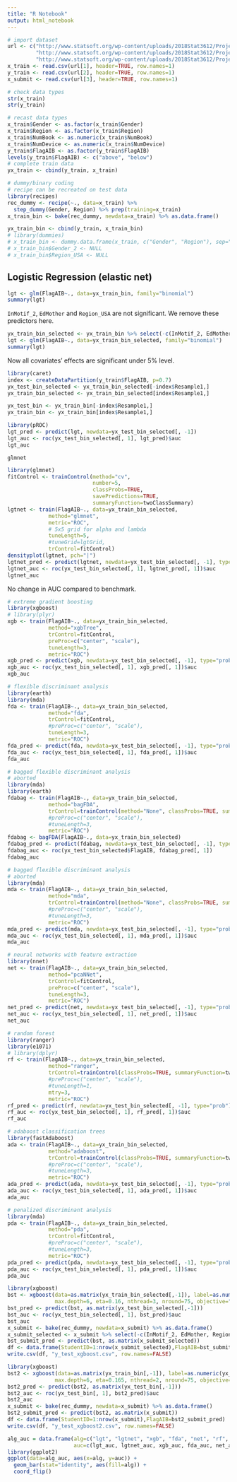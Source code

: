 ```yaml
---
title: "R Notebook"
output: html_notebook
---
```


```r
# import dataset
url <- c("http://www.statsoft.org/wp-content/uploads/2018Stat3612/Project/x_train.csv", 
         "http://www.statsoft.org/wp-content/uploads/2018Stat3612/Project/y_train.csv", 
         "http://www.statsoft.org/wp-content/uploads/2018Stat3612/Project/x_test.csv")
x_train <- read.csv(url[1], header=TRUE, row.names=1)
y_train <- read.csv(url[2], header=TRUE, row.names=1)
x_submit <- read.csv(url[3], header=TRUE, row.names=1)
```

```r
# check data types
str(x_train)
str(y_train)
```
```r
# recast data types
x_train$Gender <- as.factor(x_train$Gender)
x_train$Region <- as.factor(x_train$Region)
x_train$NumBook <- as.numeric(x_train$NumBook)
x_train$NumDevice <- as.numeric(x_train$NumDevice)
y_train$FlagAIB <- as.factor(y_train$FlagAIB)
levels(y_train$FlagAIB) <- c("above", "below")
# complete train data
yx_train <- cbind(y_train, x_train)
```

```r
# dummy/binary coding
# recipe can be recreated on test data
library(recipes)
rec_dummy <- recipe(~., data=x_train) %>% 
  step_dummy(Gender, Region) %>% prep(training=x_train)
x_train_bin <- bake(rec_dummy, newdata=x_train) %>% as.data.frame()

yx_train_bin <- cbind(y_train, x_train_bin)
# library(dummies)
# x_train_bin <- dummy.data.frame(x_train, c("Gender", "Region"), sep="_")
# x_train_bin$Gender_2 <- NULL
# x_train_bin$Region_USA <- NULL
```
## Logistic Regression (elastic net)
```r
lgt <- glm(FlagAIB~., data=yx_train_bin, family="binomial")
summary(lgt)
```
`InMotif_2`, `EdMother` and `Region_USA` are not significant. We remove these predictors here.
```r
yx_train_bin_selected <- yx_train_bin %>% select(-c(InMotif_2, EdMother, Region_USA)) %>% data.frame()
lgt <- glm(FlagAIB~., data=yx_train_bin_selected, family="binomial")
summary(lgt)
```
Now all covariates' effects are significant under 5% level.

```r
library(caret)
index <- createDataPartition(y_train$FlagAIB, p=0.7)
yx_test_bin_selected <- yx_train_bin_selected[-index$Resample1,]
yx_train_bin_selected <- yx_train_bin_selected[index$Resample1,]

yx_test_bin <- yx_train_bin[-index$Resample1,]
yx_train_bin <- yx_train_bin[index$Resample1,]
```

```r
library(pROC)
lgt_pred <- predict(lgt, newdata=yx_test_bin_selected[, -1])
lgt_auc <- roc(yx_test_bin_selected[, 1], lgt_pred)$auc
lgt_auc
```
`glmnet`
```r
library(glmnet)
fitControl <- trainControl(method="cv",
                           number=5,
                           classProbs=TRUE,
                           savePredictions=TRUE,
                           summaryFunction=twoClassSummary)
lgtnet <- train(FlagAIB~., data=yx_train_bin_selected,
             method="glmnet",
             metric="ROC",
             # 5x5 grid for alpha and lambda
             tuneLength=5,
             #tuneGrid=lgtGrid,
             trControl=fitControl)
densityplot(lgtnet, pch="|")
lgtnet_pred <- predict(lgtnet, newdata=yx_test_bin_selected[, -1], type="prob")
lgtnet_auc <- roc(yx_test_bin_selected[, 1], lgtnet_pred[, 1])$auc
lgtnet_auc
```
No change in AUC compared to benchmark.

```r
# extreme gradient boosting
library(xgboost)
# library(plyr)
xgb <- train(FlagAIB~., data=yx_train_bin_selected,
             method="xgbTree",
             trControl=fitControl,
             preProc=c("center", "scale"),
             tuneLength=3,
             metric="ROC")
xgb_pred <- predict(xgb, newdata=yx_test_bin_selected[, -1], type="prob")
xgb_auc <- roc(yx_test_bin_selected[, 1], xgb_pred[, 1])$auc
xgb_auc
```
```r
# flexible discriminant analysis
library(earth)
library(mda)
fda <- train(FlagAIB~., data=yx_train_bin_selected,
             method="fda",
             trControl=fitControl,
             #preProc=c("center", "scale"),
             tuneLength=3,
             metric="ROC")
fda_pred <- predict(fda, newdata=yx_test_bin_selected[, -1], type="prob")
fda_auc <- roc(yx_test_bin_selected[, 1], fda_pred[, 1])$auc
fda_auc
```
```r
# bagged flexible discriminant analysis
# aborted
library(mda)
library(earth)
fdabag <- train(FlagAIB~., data=yx_train_bin_selected,
             method="bagFDA",
             trControl=trainControl(method="None", classProbs=TRUE, summaryFunction=twoClassSummary),
             #preProc=c("center", "scale"),
             #tuneLength=3,
             metric="ROC")
fdabag <- bagFDA(FlagAIB~., data=yx_train_bin_selected)
fdabag_pred <- predict(fdabag, newdata=yx_test_bin_selected[, -1], type="prob")
fdabag_auc <- roc(yx_test_bin_selected$FlagAIB, fdabag_pred[, 1])
fdabag_auc
```

```r
# bagged flexible discriminant analysis
# aborted
library(mda)
mda <- train(FlagAIB~., data=yx_train_bin_selected,
             method="mda",
             trControl=trainControl(method="None", classProbs=TRUE, summaryFunction=twoClassSummary),
             #preProc=c("center", "scale"),
             #tuneLength=3,
             metric="ROC")
mda_pred <- predict(mda, newdata=yx_test_bin_selected[, -1], type="prob")
mda_auc <- roc(yx_test_bin_selected[, 1], mda_pred[, 1])$auc
mda_auc
```

```r
# neural networks with feature extraction
library(nnet)
net <- train(FlagAIB~., data=yx_train_bin_selected,
             method="pcaNNet",
             trControl=fitControl,
             preProc=c("center", "scale"),
             tuneLength=3,
             metric="ROC")
net_pred <- predict(net, newdata=yx_test_bin_selected[, -1], type="prob")
net_auc <- roc(yx_test_bin_selected[, 1], net_pred[, 1])$auc
net_auc
```

```r
# random forest
library(ranger)
library(e1071)
# library(dplyr)
rf <- train(FlagAIB~., data=yx_train_bin_selected,
             method="ranger",
             trControl=trainControl(classProbs=TRUE, summaryFunction=twoClassSummary),
             #preProc=c("center", "scale"),
             #tuneLength=1,
             mtry=3,
             metric="ROC")
rf_pred <- predict(rf, newdata=yx_test_bin_selected[, -1], type="prob")
rf_auc <- roc(yx_test_bin_selected[, 1], rf_pred[, 1])$auc
rf_auc
```

```r
# adaboost classification trees
library(fastAdaboost)
ada <- train(FlagAIB~., data=yx_train_bin_selected,
             method="adaboost",
             trControl=trainControl(classProbs=TRUE, summaryFunction=twoClassSummary),
             #preProc=c("center", "scale"),
             #tuneLength=3,
             metric="ROC")
ada_pred <- predict(ada, newdata=yx_test_bin_selected[, -1], type="prob")
ada_auc <- roc(yx_test_bin_selected[, 1], ada_pred[, 1])$auc
ada_auc
```

```r
# penalized discriminant analysis
library(mda)
pda <- train(FlagAIB~., data=yx_train_bin_selected,
             method="pda",
             trControl=fitControl,
             #preProc=c("center", "scale"),
             #tuneLength=3,
             metric="ROC")
pda_pred <- predict(pda, newdata=yx_test_bin_selected[, -1], type="prob")
pda_auc <- roc(yx_test_bin_selected[, 1], pda_pred[, 1])$auc
pda_auc
```

```r
library(xgboost)
bst <- xgboost(data=as.matrix(yx_train_bin_selected[,-1]), label=as.numeric(yx_train_bin_selected[,1])-1,
               max.depth=6, eta=0.16, nthread=3, nround=75, objective="binary:logistic")
bst_pred <- predict(bst, as.matrix(yx_test_bin_selected[,-1]))
bst_auc <- roc(yx_test_bin_selected[, 1], bst_pred)$auc
bst_auc
x_submit <- bake(rec_dummy, newdata=x_submit) %>% as.data.frame()
x_submit_selected <- x_submit %>% select(-c(InMotif_2, EdMother, Region_USA)) %>% data.frame()
bst_submit_pred <- predict(bst, as.matrix(x_submit_selected))
df <- data.frame(StudentID=1:nrow(x_submit_selected),FlagAIB=bst_submit_pred)
write.csv(df, "y_test_xgboost.csv", row.names=FALSE)
```

```r
library(xgboost)
bst2 <- xgboost(data=as.matrix(yx_train_bin[,-1]), label=as.numeric(yx_train_bin[,1])-1,
               max.depth=6, eta=0.165, nthread=2, nround=75, objective="binary:logistic")
bst2_pred <- predict(bst2, as.matrix(yx_test_bin[,-1]))
bst2_auc <- roc(yx_test_bin[, 1], bst2_pred)$auc
bst2_auc
x_submit <- bake(rec_dummy, newdata=x_submit) %>% as.data.frame()
bst2_submit_pred <- predict(bst2, as.matrix(x_submit))
df <- data.frame(StudentID=1:nrow(x_submit),FlagAIB=bst2_submit_pred)
write.csv(df, "y_test_xgboost2.csv", row.names=FALSE)
```


```r
alg_auc = data.frame(alg=c("lgt", "lgtnet", "xgb", "fda", "net", "rf", "ada"),
                     auc=c(lgt_auc, lgtnet_auc, xgb_auc, fda_auc, net_auc, rf_auc, ada_auc))
library(ggplot2)
ggplot(data=alg_auc, aes(x=alg, y=auc)) +
  geom_bar(stat="identity", aes(fill=alg)) +
  coord_flip()
```
